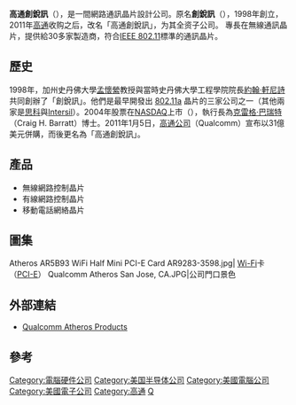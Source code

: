 {{article issues|
{{expand|time=2011-01-11T12:42:05+00:00}}
{{primarysources|time=2011-01-11T12:42:05+00:00}}<!--
{{unencyclopedic|time=2011-01-11T12:42:05+00:00}} -->
{{notability unreferenced|time=2011-01-11T12:42:05+00:00}}
}}
{{Infobox Company 
| company_name = Qualcomm Atheros
| company_logo = [[File:Qualcomm-Logo.svg|200px]]
| company_type = 子公司
| foundation = 1998年5月
| location = 美國加州聖塔克拉拉市
| key_people = Teresa H. Meng, 創辦人及董事 <br/> Craig H. Barratt, 主席及執行長
| industry = [[半導體|半導體]]
| products = [[網路卡|網路卡]]
| revenue = {{profit}}US$542M <small>(''FY 2009'')</small><ref name = 2009IncomeStatmenent>[[wikinvest:stock/Atheros_Communications_(ATHR)/Data/Income_Statement|Atheros Communications (ATHR) annual SEC income statement filing via Wikinvest.]]</ref>
| operating_income = {{profit}}US$22.2M <small>(''FY 2009'')</small><ref name = 2009IncomeStatmenent/>
| net_income = {{profit}}US$46.4M <small>(''FY 2009'')</small><ref name = 2009IncomeStatmenent/>
| assets = {{increase}}US$915M <small>(''FY 2009'')</small><ref name = 2009BalanceSheet>[[wikinvest:stock/Atheros_Communications_(ATHR)/Data/Balance_Sheet|Atheros Communications (ATHR) annual SEC balance sheet filing via Wikinvest.]]</ref>
| equity = {{increase}}US$732M <small>(''FY 2009'')</small><ref name = 2009BalanceSheet/>
| parent = [[Qualcomm|Qualcomm]]
| num_employees = 1079<ref name=zenobank>{{cite web |url=http://www.zenobank.com/index.php?symbol=ATHR&page=quotesearch |title=Company Profile for Atheros Communications Inc (ATHR) |accessdate=January 4, 2010 |archive-url=https://www.webcitation.org/6A47UZ02q?url=http://www.zenobank.com/index.php?symbol=ATHR |archive-date=2012-08-20 |dead-url=yes }}</ref>
| homepage = [https://www.qualcomm.com/ www.qualcomm.com]
}}
'''高通創銳訊'''（{{lang-en|Qualcomm Atheros}}），是一間網路通訊晶片設計公司。原名'''創銳訊'''（{{lang|en|Atheros}}），1998年創立，2011年[[高通|高通]]收购之后，改名「高通創銳訊」，为其全资子公司。
專長在無線通訊晶片，提供給30多家製造商，符合[[IEEE_802.11|IEEE 802.11]]標準的通訊晶片。

== 歷史 ==
1998年，加州史丹佛大學[[孟懷縈|孟懷縈]]教授與當時史丹佛大學工程學院院長[[約翰·軒尼詩|約翰·軒尼詩]]共同創辦了「創銳訊」。他們是最早開發出 [[802.11a|802.11a]] 晶片的三家公司之一（其他兩家是[[思科|思科]]與[[Intersil|Intersil]]）。2004年股票在[[NASDAQ|NASDAQ]]上市（{{nasdaq|ATHR}}），執行長為[[克雷格·巴瑞特|克雷格·巴瑞特]]（Craig H. Barratt）博士。2011年1月5日，[[高通公司|高通公司]]（Qualcomm）宣布以31億美元併購，而後更名為「高通創銳訊」。

== 產品 ==
*  無線網路控制晶片
*  有線網路控制晶片
*移動電話網絡晶片

==圖集==
<gallery>
Atheros AR5B93 WiFi Half Mini PCI-E Card AR9283-3598.jpg| [[Wi-Fi|Wi-Fi]]卡（[[PCI_Express|PCI-E]]）
Qualcomm Atheros San Jose, CA.JPG|公司門口景色
</gallery>

==外部連結==
* [https://www.qualcomm.com/products/networking Qualcomm Atheros Products] {{Wayback|url=https://www.qualcomm.com/products/networking |date=20200528061417 }}

== 參考 ==
{{commons category|Qualcomm Atheros}}
{{Reflist}}

{{DEFAULTSORT:Atheros}}
[[Category:電腦硬件公司|Category:電腦硬件公司]]
[[Category:美国半导体公司|Category:美国半导体公司]]
[[Category:美國電腦公司|Category:美國電腦公司]]
[[Category:美國電子公司|Category:美國電子公司]]
[[Category:高通|Category:高通]]
[[Category:聖荷西公司|Q]]
